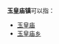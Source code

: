 '''玉皇庙镇'''可以指：
{{PRC admin/disambig|37/01/26/107/000|37/17/25/107/000|41/02/22/102/000|61/07/29/105/000}}
* [[玉皇庙|玉皇庙]]
* [[玉皇庙乡|玉皇庙乡]]
{{disambig|cat=四字中国镇名消歧义}}